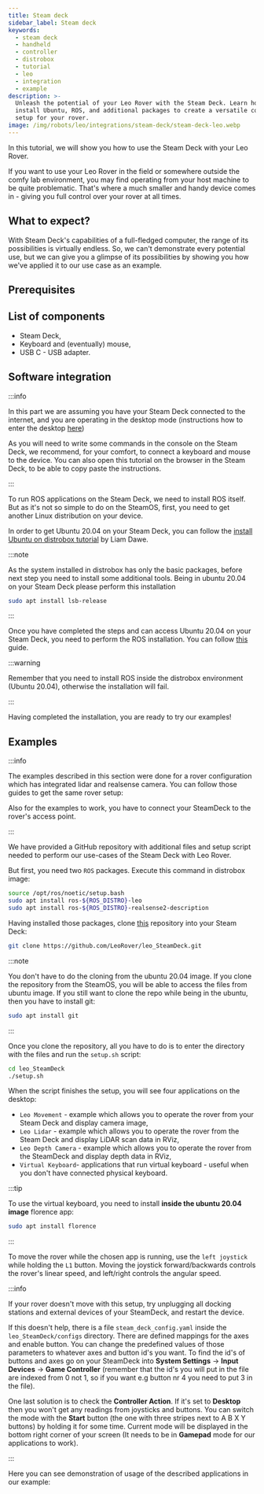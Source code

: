 ```yaml
---
title: Steam deck
sidebar_label: Steam deck
keywords:
  - steam deck
  - handheld
  - controller
  - distrobox
  - tutorial
  - leo
  - integration
  - example
description: >-
  Unleash the potential of your Leo Rover with the Steam Deck. Learn how to
  install Ubuntu, ROS, and additional packages to create a versatile control
  setup for your rover.
image: /img/robots/leo/integrations/steam-deck/steam-deck-leo.webp
---
```



In this tutorial, we will show you how to use the Steam Deck with your Leo
Rover.

If you want to use your Leo Rover in the field or somewhere outside the comfy
lab environment, you may find operating from your host machine to be quite
problematic. That's where a much smaller and handy device comes in - giving you
full control over your rover at all times.

## What to expect?

With Steam Deck's capabilities of a full-fledged computer, the range of its
possibilities is virtually endless. So, we can't demonstrate every potential
use, but we can give you a glimpse of its possibilities by showing you how we've
applied it to our use case as an example.

<ImageZoom
  loading="eager"
  src="/img/robots/leo/integrations/steam-deck/steam-deck-leo.webp"
  width="1600"
  height="1172"
/>

## Prerequisites

<LinkButton docId="leo-rover/guides/connect-to-rover-ap" />
<LinkButton docId="leo-rover/guides/connect-to-network" />

## List of components

- Steam Deck,
- Keyboard and (eventually) mouse,
- USB C - USB adapter.

## Software integration

:::info

In this part we are assuming you have your Steam Deck connected to the internet,
and you are operating in the desktop mode (instructions how to enter the desktop
[here](https://www.trustedreviews.com/how-to/how-to-get-to-desktop-mode-on-steam-deck-4296327))

As you will need to write some commands in the console on the Steam Deck, we
recommend, for your comfort, to connect a keyboard and mouse to the device. You
can also open this tutorial on the browser in the Steam Deck, to be able to copy
paste the instructions.

:::

To run ROS applications on the Steam Deck, we need to install ROS itself. But as
it's not so simple to do on the SteamOS, first, you need to get another Linux
distribution on your device.

In order to get Ubuntu 20.04 on your Steam Deck, you can follow the
[install Ubuntu on distrobox tutorial](https://www.gamingonlinux.com/2022/09/distrobox-can-open-up-the-steam-deck-to-a-whole-new-world/)
by Liam Dawe.

:::note

As the system installed in distrobox has only the basic packages, before next
step you need to install some additional tools. Being in ubuntu 20.04 on your
Steam Deck please perform this installation

```bash
sudo apt install lsb-release
```

:::

Once you have completed the steps and can access Ubuntu 20.04 on your Steam
Deck, you need to perform the ROS installation. You can follow
[this](http://wiki.ros.org/noetic/Installation/Ubuntu) guide.

:::warning

Remember that you need to install ROS inside the distrobox environment (Ubuntu
20.04), otherwise the installation will fail.

:::

Having completed the installation, you are ready to try our examples!

## Examples

:::info

The examples described in this section were done for a rover configuration which
has integrated lidar and realsense camera. You can follow those guides to get
the same rover setup:

<LinkButton docId="leo-rover/integrations/cameras/intel-realsense" />
<LinkButton docId="leo-rover/integrations/lidars/slamtec-rplidar-a2" />

Also for the examples to work, you have to connect your SteamDeck to the rover's
access point.

:::

We have provided a GitHub repository with additional files and setup script
needed to perform our use-cases of the Steam Deck with Leo Rover.

But first, you need two `ROS` packages. Execute this command in distrobox image:

```bash
source /opt/ros/noetic/setup.bash
sudo apt install ros-${ROS_DISTRO}-leo
sudo apt install ros-${ROS_DISTRO}-realsense2-description
```

Having installed those packages, clone
[this](https://github.com/LeoRover/leo_SteamDeck) repository into your Steam
Deck:

```bash
git clone https://github.com/LeoRover/leo_SteamDeck.git
```

:::note

You don't have to do the cloning from the ubuntu 20.04 image. If you clone the
repository from the SteamOS, you will be able to access the files from ubuntu
image. If you still want to clone the repo while being in the ubuntu, then you
have to install git:

```bash
sudo apt install git
```

:::

Once you clone the repository, all you have to do is to enter the directory with
the files and run the `setup.sh` script:

```bash
cd leo_SteamDeck
./setup.sh
```

When the script finishes the setup, you will see four applications on the
desktop:

- `Leo Movement` - example which allows you to operate the rover from your Steam
  Deck and display camera image,
- `Leo Lidar` - example which allows you to operate the rover from the Steam
  Deck and display LiDAR scan data in RViz,
- `Leo Depth Camera` - example which allows you to operate the rover from the
  SteamDeck and display depth data in RViz,
- `Virtual Keyboard`- applications that run virtual keyboard - useful when you
  don't have connected physical keyboard.

:::tip

To use the virtual keyboard, you need to install **inside the ubuntu 20.04
image** florence app:

```bash
sudo apt install florence
```

:::

To move the rover while the chosen app is running, use the `left joystick` while
holding the `L1` button. Moving the joystick forward/backwards controls the
rover's linear speed, and left/right controls the angular speed.

:::info

If your rover doesn't move with this setup, try unplugging all docking stations
and external devices of your SteamDeck, and restart the device.

If this doesn't help, there is a file `steam_deck_config.yaml` inside the
`leo_SteamDeck/configs` directory. There are defined mappings for the axes and
enable button. You can change the predefined values of those parameters to
whatever axes and button id's you want. To find the id's of buttons and axes go
on your SteamDeck into **System Settings** -> **Input Devices** -> **Game
Controller** (remember that the id's you will put in the file are indexed from 0
not 1, so if you want e.g button nr 4 you need to put 3 in the file).

One last solution is to check the **Controller Action**. If it's set to
**Desktop** then you won't get any readings from joysticks and buttons. You can
switch the mode with the **Start** button (the one with three stripes next to A
B X Y buttons) by holding it for some time. Current mode will be displayed in
the bottom right corner of your screen (It needs to be in **Gamepad** mode for
our applications to work).

:::

Here you can see demonstration of usage of the described applications in our
example:

<div className="video-container">
  <LiteYouTubeEmbed
    id="D5LKhFrvm0k"
    params="autoplay=0&autohide=1&showinfo=0&rel=0"
    poster="hqdefault"
    title="Leo Rover Unboxing and Getting Started"
    webp
  />
</div>

